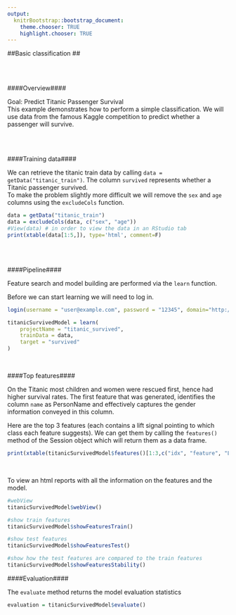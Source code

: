 ```yaml
---
output:
  knitrBootstrap::bootstrap_document:
    theme.chooser: TRUE
    highlight.chooser: TRUE
---
```


<!--
%\VignetteEngine{knitr::rmarkdown}
%\VignetteIndexEntry{basic_classification}
%\VignetteDepends{xtable}
-->


##Basic classification ## 

<br>
<br>

####Overview####

Goal: Predict Titanic Passenger Survival
<br>
This example demonstrates how to perform a simple classification.
We will use data from the famous Kaggle competition to predict whether a passenger will survive.

<br>
<br>

####Training data####

We can retrieve the titanic train data by calling `data = getData("titanic_train")`. The column `survived` represents whether a Titanic passenger survived.
<br>
To make the problem slightly more difficult we will remove the `sex` and `age` columns using the `excludeCols` function.

```r
data = getData("titanic_train")
data = excludeCols(data, c("sex", "age"))
#View(data) # in order to view the data in an RStudio tab
print(xtable(data[1:5,]), type='html', comment=F)
```
<br>
<br>

####Pipeline####

Feature search and model building are performed via the `learn` function. 
<br>

Before we can start learning we will need to log in.
```r
login(username = "user@example.com", password = "12345", domain="http://<ip>")
```	

```r
titanicSurvivedModel = learn(
	projectName = "titanic_survived",
	trainData = data,
	target = "survived"    
)
```
<br>

####Top features####

On the Titanic most children and women were rescued first, hence had higher survival rates.
The first feature that was generated, identifies the column `name` as PersonName and effectively captures the gender information conveyed in this column.

Here are the top 3 features (each contains a lift signal pointing to which class each feature suggests). We can get them by calling the `features()` method of the Session object which will return them as a data frame.

```r
print(xtable(titanicSurvivedModel$features()[1:3,c("idx", "feature", "Lift.0", "Lift.1")]), type='html', comment=F)
```
<br>

To view an html reports with all the information on the features and the model.
```r
#webView
titanicSurvivedModel$webView()

#show train features
titanicSurvivedModel$showFeaturesTrain()

#show test features
titanicSurvivedModel$showFeaturesTest()

#show how the test features are compared to the train features
titanicSurvivedModel$showFeaturesStability()
```

####Evaluation####

The `evaluate` method returns the model evaluation statistics
```r
evaluation = titanicSurvivedModel$evaluate()
```

<!-- 
need to find a way to link it to "/Library/Frameworks/R.framework/Versions/3.1/Resources/library/SparkBeyond/extdata/" or externally (amazon?) or generate equivalent figure
<iframe width="400" height="400" src="./Lift_plot_survived_1.html" frameborder="0" seamless></iframe>
-->
